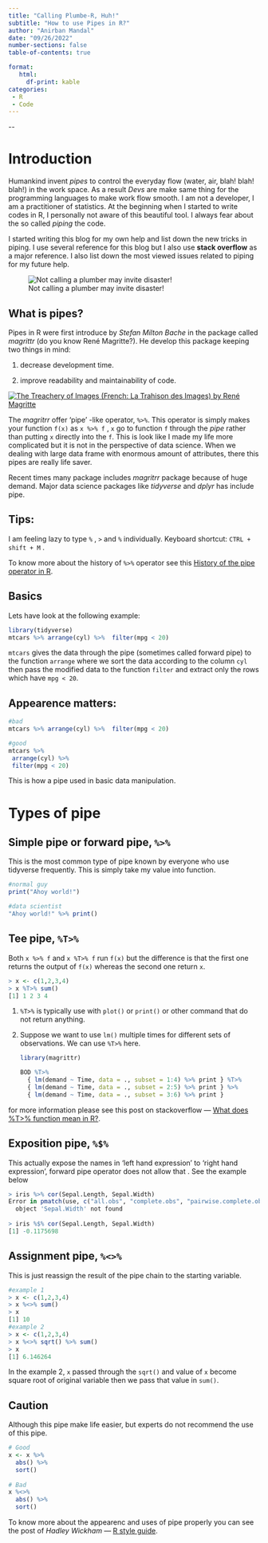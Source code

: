 ```yaml
---
title: "Calling Plumbe-R, Huh!"
subtitle: "How to use Pipes in R?"
author: "Anirban Mandal"
date: "09/26/2022"
number-sections: false
table-of-contents: true

format: 
   html: 
     df-print: kable
categories: 
 - R
 - Code
---
```


\--

# Introduction

Humankind invent *pipes* to control the everyday flow (water, air, blah! blah! blah!) in the work space. As a result *Devs* are make same thing for the programming languages to make work flow smooth. I am not a developer, I am a practitioner of statistics. At the beginning when I started to write codes in R, I personally not aware of this beautiful tool. I always fear about the so called *piping* the code.

I started writing this blog for my own help and list down the new tricks in piping. I use several reference for this blog but I also use **stack overflow** as a major reference. I also list down the most viewed issues related to piping for my future help.

![Not calling a plumber may invite disaster!](images/garfield-plumbing-cartoon.jpg)

## What is pipes?

Pipes in R were first introduce by *Stefan Milton Bache* in the package called *magrittr* (do you know René Magritte?). He develop this package keeping two things in mind:

1.  decrease development time.

2.  improve readability and maintainability of code.

[![The Treachery of Images (French: La Trahison des Images) by René Magritte](images/MagrittePipe-01.jpeg){fig-align="left"}](https://en.wikipedia.org/wiki/The_Treachery_of_Images)

The *magritrr* offer 'pipe' -like operator, `%>%`. This operator is simply makes your function `f(x)` as `x %>% f` , `x` go to function `f` through the *pipe* rather than putting `x` directly into the `f`. This is look like I made my life more complicated but it is not in the perspective of data science. When we dealing with large data frame with enormous amount of attributes, there this pipes are really life saver.

Recent times many package includes *magritrr* package because of huge demand. Major data science packages like *tidyverse* and *dplyr* has include pipe.

::: {.callout-tip appearance="minimal"}
## Tips:

I am feeling lazy to type `%` , `>` and `%` individually. Keyboard shortcut: `CTRL + shift + M` .
:::

To know more about the history of `%>%` operator see this [History of the pipe operator in R](http://adolfoalvarez.cl/blog/2021-09-16-plumbers-chains-and-famous-painters-the-history-of-the-pipe-operator-in-r/).

## Basics

Lets have look at the following example:

``` r
library(tidyverse)
mtcars %>% arrange(cyl) %>%  filter(mpg < 20)
```

`mtcars` gives the data through the pipe (sometimes called forward pipe) to the function `arrange` where we sort the data according to the column `cyl` then pass the modified data to the function `filter` and extract only the rows which have `mpg < 20`.

::: {.callout-important appearance="minimal"}
## Appearence matters:

``` r
#bad
mtcars %>% arrange(cyl) %>%  filter(mpg < 20)

#good
mtcars %>% 
 arrange(cyl) %>%  
 filter(mpg < 20)
```
:::

This is how a pipe used in basic data manipulation.

# Types of pipe

## Simple pipe or forward pipe, `%>%`

This is the most common type of pipe known by everyone who use tidyverse frequently. This is simply take my value into function.

``` r
#normal guy
print("Ahoy world!")

#data scientist
"Ahoy world!" %>% print()
```

## Tee pipe, `%T>%`

Both `x %>% f` and `x %T>% f` run `f(x)` but the difference is that the first one returns the output of `f(x)` whereas the second one return `x`.

``` r
> x <- c(1,2,3,4)
> x %T>% sum() 
[1] 1 2 3 4
```

1.  `%T>%` is typically use with `plot()` or `print()` or other command that do not return anything.

2.  Suppose we want to use `lm()` multiple times for different sets of observations. We can use `%T>%` here.

    ``` r
    library(magrittr)

    BOD %T>%
      { lm(demand ~ Time, data = ., subset = 1:4) %>% print } %T>%
      { lm(demand ~ Time, data = ., subset = 2:5) %>% print } %>%
      { lm(demand ~ Time, data = ., subset = 3:6) %>% print }  
    ```

for more information please see this post on stackoverflow --- [What does %T\>% function mean in R?](https://stackoverflow.com/questions/59551512/what-does-t-function-mean-in-r).

## Exposition pipe, `%$%`

This actually expose the names in 'left hand expression' to 'right hand expression', forward pipe operator does not allow that . See the example below

``` r
> iris %>% cor(Sepal.Length, Sepal.Width)
Error in pmatch(use, c("all.obs", "complete.obs", "pairwise.complete.obs",  : 
  object 'Sepal.Width' not found
  
> iris %$% cor(Sepal.Length, Sepal.Width)
[1] -0.1175698
```

## Assignment pipe, `%<>%`

This is just reassign the result of the pipe chain to the starting variable.

``` r
#example 1
> x <- c(1,2,3,4)
> x %<>% sum()
> x
[1] 10
#example 2
> x <- c(1,2,3,4)
> x %<>% sqrt() %>% sum()
> x
[1] 6.146264
```

In the example 2, `x` passed through the `sqrt()` and value of `x` become square root of original variable then we pass that value in `sum()`.

::: {.callout-caution appearance="minimal"}
## Caution

Although this pipe make life easier, but experts do not recommend the use of this pipe.

``` R
# Good
x <- x %>% 
  abs() %>% 
  sort()
  
# Bad
x %<>%
  abs() %>% 
  sort()  
```
:::

To know more about the appearenc and uses of pipe properly you can see the post of *Hadley Wickham* --- [R style guide](https://style.tidyverse.org/pipes.html).
